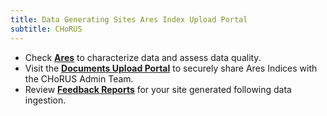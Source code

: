 ```yaml
---
title: Data Generating Sites Ares Index Upload Portal
subtitle: CHoRUS
---
```


- Check **[Ares](/ares/)** to characterize data and assess data quality.
- Visit the **[Documents Upload Portal](uploads.qmd)** to securely share Ares Indices with the CHoRUS Admin Team.
- Review **[Feedback Reports](/reports/)** for your site generated following data ingestion.
